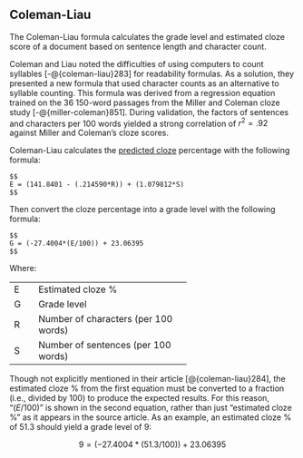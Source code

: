 ## Coleman-Liau\index{Coleman-Liau|(ii} {#coleman-liau-test}

The Coleman-Liau formula calculates the grade level and estimated cloze\index{cloze} score of a document based on sentence length and character count.

Coleman and Liau noted the difficulties of using computers to count syllables [-@{coleman-liau}283] for readability formulas. As a solution, they presented a new formula that used character counts as an alternative to syllable counting. This formula was derived from a regression equation trained on the 36 150-word passages from the Miller and Coleman cloze study [-@{miller-coleman}851]. During validation, the factors of sentences and characters per 100 words yielded a strong correlation of $r^2 = .92$ against Miller and Coleman’s cloze scores.

Coleman-Liau calculates the [predicted cloze](#cloze) percentage with the following formula:

```definition
$$
E = (141.8401 - (.214590*R)) + (1.079812*S)
$$
```

Then convert the cloze percentage into a grade level with the following formula:

```definition
$$
G = (-27.4004*(E/100)) + 23.06395
$$
```

Where:

+:----+:-------------------------------------+
| E   | Estimated cloze %                    |
+-----+--------------------------------------+
| G   | Grade level                          |
+-----+--------------------------------------+
| R   | Number of characters (per 100 words) |
+-----+--------------------------------------+
| S   | Number of sentences (per 100 words)  |
+-----+--------------------------------------+

Though not explicitly mentioned in their article [@{coleman-liau}284], the estimated cloze % from the first equation must be converted to a fraction (i.e., divided by 100) to produce the expected results. For this reason, “$(E/100)$” is shown in the second equation, rather than just “estimated cloze %” as it appears in the source article. As an example, an estimated cloze % of 51.3 should yield a grade level of 9:

$$
9 = (-27.4004*(51.3/100)) + 23.06395
$$
\index{Coleman-Liau|)}

\newpage